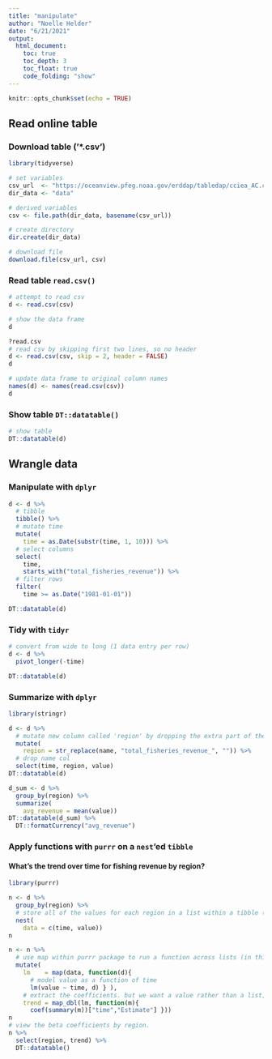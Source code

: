 ```yaml
---
title: "manipulate"
author: "Noelle Helder"
date: "6/21/2021"
output:
  html_document:
    toc: true
    toc_depth: 3
    toc_float: true
    code_folding: "show"
---
```


```r
knitr::opts_chunk$set(echo = TRUE)
```

## Read online table

### Download table ('*.csv')

```r
library(tidyverse)

# set variables
csv_url  <- "https://oceanview.pfeg.noaa.gov/erddap/tabledap/cciea_AC.csv"
dir_data <- "data"

# derived variables
csv <- file.path(dir_data, basename(csv_url))

# create directory
dir.create(dir_data)

# download file
download.file(csv_url, csv)
```
### Read table `read.csv()`
```r
# attempt to read csv
d <- read.csv(csv)

# show the data frame
d

?read.csv
# read csv by skipping first two lines, so no header
d <- read.csv(csv, skip = 2, header = FALSE)
d

# update data frame to original column names
names(d) <- names(read.csv(csv))
d
```

### Show table `DT::datatable()`
```r
# show table
DT::datatable(d)

```
## Wrangle data

### Manipulate with `dplyr`

```r
d <- d %>% 
  # tibble
  tibble() %>% 
  # mutate time
  mutate(
    time = as.Date(substr(time, 1, 10))) %>% 
  # select columns
  select(
    time, 
    starts_with("total_fisheries_revenue")) %>% 
  # filter rows
  filter(
    time >= as.Date("1981-01-01"))

DT::datatable(d)
```
### Tidy with `tidyr`

```r
# convert from wide to long (1 data entry per row)
d <- d %>% 
  pivot_longer(-time)

DT::datatable(d)

```
### Summarize with `dplyr`

```r
library(stringr)

d <- d %>% 
  # mutate new column called 'region' by dropping the extra part of the character string in the name      column
  mutate(
    region = str_replace(name, "total_fisheries_revenue_", "")) %>% 
  # drop name col
  select(time, region, value)
DT::datatable(d)

d_sum <- d %>% 
  group_by(region) %>% 
  summarize(
    avg_revenue = mean(value))
DT::datatable(d_sum) %>% 
  DT::formatCurrency("avg_revenue")

```

### Apply functions with `purrr` on a `nest`'ed `tibble`

#### What’s the trend over time for fishing revenue by region?

```r
library(purrr)

n <- d %>% 
  group_by(region) %>% 
  # store all of the values for each region in a list within a tibble (!) using nest()
  nest(
    data = c(time, value))
n

n <- n %>% 
  # use map within purrr package to run a function across lists (in this case, the cells in our           tibble!)
  mutate(
    lm    = map(data, function(d){
      # model value as a function of time
      lm(value ~ time, d) } ),
    # extract the coefficients. but we want a value rather than a list, so use map_dbl instead of map.     # store the coefficients in a column called trend as type=dbl
    trend = map_dbl(lm, function(m){
      coef(summary(m))["time","Estimate"] }))
n
# view the beta coefficients by region. 
n %>% 
  select(region, trend) %>% 
  DT::datatable()
```

